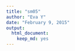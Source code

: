 ```yaml
---
title: "sm05"
author: "Eva Y"
date: "February 9, 2015"
output:
  html_document:
    keep_md: yes
---
```

